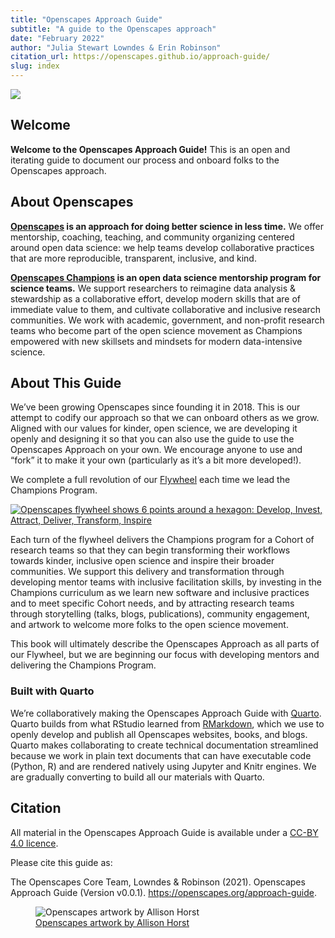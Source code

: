 ```yaml
---
title: "Openscapes Approach Guide"
subtitle: "A guide to the Openscapes approach" 
date: "February 2022"
author: "Julia Stewart Lowndes & Erin Robinson"
citation_url: https://openscapes.github.io/approach-guide/
slug: index
---
```


![](images/horst-openscapes-mentors.jpg) 

## Welcome

**Welcome to the Openscapes Approach Guide!** This is an open and iterating guide to document our process and onboard folks to the Openscapes approach. 

## About Openscapes

**[Openscapes](https://openscapes.org) is an approach for doing better science in less time.** We offer mentorship, coaching, teaching, and community organizing centered around open data science: we help teams develop collaborative practices that are more reproducible, transparent, inclusive, and kind. 

**[Openscapes Champions](https://openscapes.org/champions) is an open data science mentorship program for science teams.** We support researchers to reimagine data analysis & stewardship as a collaborative effort, develop modern skills that are of immediate value to them, and cultivate collaborative and inclusive research communities. We work with academic, government, and non-profit research teams who become part of the open science movement as Champions empowered with new skillsets and mindsets for modern data-intensive science. 

## About This Guide

We've been growing Openscapes since founding it in 2018. This is our attempt to codify our approach so that we can onboard others as we grow. Aligned with our values for kinder, open science, we are developing it openly and designing it so that you can also use the guide to use the Openscapes Approach on your own. We encourage anyone to use and "fork" it to make it your own (particularly as it's a bit more developed!). 

We complete a full revolution of our [Flywheel](https://www.jimcollins.com/concepts/the-flywheel.html) each time we lead the Champions Program. 

[![Openscapes flywheel shows 6 points around a hexagon: Develop, Invest, Attract, Deliver, Transform, Inspire](images/openscapes-flywheel.png){fig.alt="Openscapes flywheel shows 6 points around a hexagon: Develop, Invest, Attract, Deliver, Transform, Inspire"}](https://openscapes.org)


Each turn of the flywheel delivers the Champions program for a Cohort of research teams so that they can begin transforming their workflows towards kinder, inclusive open science and inspire their broader communities. We support this delivery and transformation through developing mentor teams with inclusive facilitation skills, by investing in the Champions curriculum as we learn new software and inclusive practices and to meet specific Cohort needs, and by attracting research teams through storytelling (talks, blogs, publications), community engagement, and artwork to welcome more folks to the open science movement. 

This book will ultimately describe the Openscapes Approach as all parts of our Flywheel, but we are beginning our focus with developing mentors and delivering the Champions Program. 


### Built with Quarto

We're collaboratively making the Openscapes Approach Guide with [Quarto](https://quarto.org). Quarto builds from what RStudio learned from [RMarkdown](https://rmarkdown.rstudio.com/), which we use to openly develop and publish all Openscapes websites, books, and blogs. Quarto makes collaborating to create technical documentation streamlined because we work in plain text documents that can have executable code (Python, R) and are rendered natively using Jupyter and Knitr engines. We are gradually converting to build all our materials with Quarto.

## Citation 

All material in the Openscapes Approach Guide is available under a [CC-BY 4.0 licence](https://github.com/Openscapes/approach-guide/blob/main/LICENSE.md).

Please cite this guide as: 

The Openscapes Core Team, Lowndes & Robinson (2021). Openscapes Approach Guide (Version v0.0.1). <https://openscapes.org/approach-guide>.

![[Openscapes artwork by Allison Horst](https://www.openscapes.org/gallery/)](images/horst-openscapes-mentors.jpg)